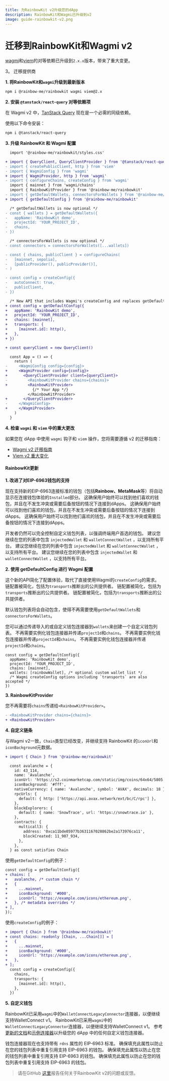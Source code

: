 ```yaml
---
title: 为RainbowKit v2升级您的dApp
description: RainbowKit和Wagmi已升级到v2
image: guide-rainbowkit-v2.png
---
```


# 迁移到RainbowKit和Wagmi v2

[wagmi](https://wagmi.sh)和[viem](https://viem.sh)的对等依赖已升级到`2.x.x`版本，带来了重大变更。

3。 迁移提供商

**1. 将RainbowKit和`wagmi`升级到最新版本**

```bash
npm i @rainbow-me/rainbowkit wagmi viem@2.x
```

**2. 安装 `@tanstack/react-query` 对等依赖项**

在 Wagmi v2 中，[TanStack Query](https://tanstack.com/query/v5/docs/react/overview) 现在是一个必需的同级依赖。

使用以下命令安装：

```bash
npm i @tanstack/react-query
```

**3. 升级 RainbowKit 和 Wagmi 配置**

```diff
  import '@rainbow-me/rainbowkit/styles.css'

+ import { QueryClient, QueryClientProvider } from '@tanstack/react-query'
- import { createPublicClient, http } from 'viem'
- import { WagmiConfig } from 'wagmi'
+ import { WagmiProvider, http } from 'wagmi'
- import { configureChains, createConfig } from 'wagmi'
  import { mainnet } from 'wagmi/chains'
  import { RainbowKitProvider } from '@rainbow-me/rainbowkit'
- import { getDefaultWallets, connectorsForWallets } from '@rainbow-me/rainbowkit'
+ import { getDefaultConfig } from '@rainbow-me/rainbowkit'

  /* getDefaultWallets is now optional */
- const { wallets } = getDefaultWallets({
-   appName: 'RainbowKit demo',
-   projectId: 'YOUR_PROJECT_ID',
-   chains,
- })

  /* connectorsForWallets is now optional */
- const connectors = connectorsForWallets([...wallets])

- const { chains, publicClient } = configureChains( 
-   [mainnet, sepolia], 
-   [publicProvider(), publicProvider()],
- )

- const config = createConfig({
-   autoConnect: true,
-   publicClient,
- })

  /* New API that includes Wagmi's createConfig and replaces getDefaultWallets and connectorsForWallets */
+ const config = getDefaultConfig({
+   appName: 'RainbowKit demo',
+   projectId: 'YOUR_PROJECT_ID',
+   chains: [mainnet],
+   transports: {
+     [mainnet.id]: http(),
+   },
+ })

+ const queryClient = new QueryClient()

  const App = () => {
    return (
-     <WagmiConfig config={config}>
+     <WagmiProvider config={config}>
+       <QueryClientProvider client={queryClient}>
-         <RainbowKitProvider chains={chains}>
+         <RainbowKitProvider>
            {/* Your App */}
          </RainbowKitProvider>
+       </QueryClientProvider>
-     </WagmiConfig>
+     </WagmiProvider>
    )
  }
```

**4. 检查 `wagmi` 和 `viem` 中的重大更改**

如果您在 dApp 中使用 `wagmi` 钩子和 `viem` 操作，您将需要遵循 v2 的迁移指南：

- [Wagmi v2 迁移指南](https://wagmi.sh/react/guides/migrate-from-v1-to-v2)
- [Viem v2 重大变化](https://viem.sh/docs/migration-guide.html#_2-x-x-breaking-changes)

#### RainbowKit更新

**1. 改进了对EIP-6963钱包的支持**

现在支持新的EIP-6963连接标准的钱包（包括<b>Rainbow、MetaMask</b>等）将自动显示在连接钱包体验的`Installed`部分。 这确保用户始终可以找到他们喜欢的钱包，并且在不发生冲突或需要后备按钮的情况下连接到dApps。 这确保用户始终可以找到他们喜欢的钱包，并且在不发生冲突或需要后备按钮的情况下连接到dApps。 这确保用户始终可以找到他们喜欢的钱包，并且在不发生冲突或需要后备按钮的情况下连接到dApps。

开发者仍然可以完全控制自定义钱包列表，以强调终端用户首选的钱包。 建议您继续在您的列表中包含 `injectedWallet` 和 `walletConnectWallet` ，以支持所有平台。 建议您继续在您的列表中包含 `injectedWallet` 和 `walletConnectWallet` ，以支持所有平台。 建议您继续在您的列表中包含 `injectedWallet` 和 `walletConnectWallet` ，以支持所有平台。

**2. 使用 getDefaultConfig 进行 Wagmi 配置**

这个新的API简化了配置体验，取代了直接使用Wagmi的`createConfig`的需求。 链配置被简化，包括为`transports`推断出的公共提供者。 链配置被简化，包括为`transports`推断出的公共提供者。 链配置被简化，包括为`transports`推断出的公共提供者。

默认钱包列表将会自动包含，使得不再需要使用`getDefaultWallets`和`connectorsForWallets`。

您可以通过传递导入的或自定义钱包连接器到`wallets`来创建一个自定义钱包列表。 不再需要实例化钱包连接器并传递`projectId`和`chains`。 不再需要实例化钱包连接器并传递`projectId`和`chains`。 不再需要实例化钱包连接器并传递`projectId`和`chains`。

```
const config = getDefaultConfig({
  appName: 'RainbowKit demo',
  projectId: 'YOUR_PROJECT_ID',
  chains: [mainnet],
  wallets: [rainbowWallet], /* optional custom wallet list */
  /* Wagmi createConfig options including `transports` are also accepted */
})
```

**3. RainbowKitProvider**

您不再需要将`chains`传递给`<RainbowKitProvider>`。

```diff
- <RainbowKitProvider chains={chains}>
+ <RainbowKitProvider>
```

**4. 自定义链条**

与Wagmi v2一致，`Chain`类型已经改变，并继续支持 RainbowKit 的`iconUrl`和`iconBackground`元数据。

```diff
+ import { Chain } from '@rainbow-me/rainbowkit'

  const avalanche = {
    id: 43_114,
    name: 'Avalanche',
    iconUrl: 'https://s2.coinmarketcap.com/static/img/coins/64x64/5805.png',
    iconBackground: '#fff',
    nativeCurrency: { name: 'Avalanche', symbol: 'AVAX', decimals: 18 },
    rpcUrls: {
      default: { http: ['https://api.avax.network/ext/bc/C/rpc'] },
    },
    blockExplorers: {
      default: { name: 'SnowTrace', url: 'https://snowtrace.io' },
    },
    contracts: {
      multicall3: {
        address: '0xca11bde05977b3631167028862be2a173976ca11',
        blockCreated: 11_907_934,
      },
    },
  } as const satisfies Chain
```

使用`getDefaultConfig`的例子：

```diff
const config = getDefaultConfig({
+ chains: [
+   avalanche, /* custom chain */
+   {
+     ...mainnet,
+     iconBackground: '#000',
+     iconUrl: 'https://example.com/icons/ethereum.png',
+   }, /* metadata overrides */
+ ],
});
```

使用`createConfig`的例子：

```diff
+ import { Chain } from '@rainbow-me/rainbowkit'
+ const chains: readonly [Chain, ...Chain[]] = [
+   {
+     ...mainnet,
+     iconBackground: '#000',
+     iconUrl: 'https://example.com/icons/ethereum.png',
+   },
+ ];
  const config = createConfig({
    chains,
    transports: {
      [mainnet.id]: http(),
    },
  })
```

**5. 自定义钱包**

RainbowKit已采用`wagmi`中的`WalletConnectLegacyConnector`连接器，以便继续支持WalletConnect v1。 RainbowKit已采用`wagmi`中的`WalletConnectLegacyConnector`连接器，以便继续支持WalletConnect v1。 参考[更新的文档](https://www.rainbowkit.com/docs/custom-wallets)和[示例连接器](https://github.com/rainbow-me/rainbowkit/blob/main/packages/rainbowkit/src/wallets/walletConnectors/rainbowWallet/rainbowWallet.ts)以升级您的 dApp 中的任何自定义钱包连接器。

钱包连接器现在也支持带有 `rdns` 属性的 EIP-6963 标准。 确保填充此属性以防止在您的钱包列表中重复引用支持 EIP-6963 的钱包。 确保填充此属性以防止在您的钱包列表中重复引用支持 EIP-6963 的钱包。 确保填充此属性以防止在您的钱包列表中重复引用支持 EIP-6963 的钱包。

> 请在GitHub [这里](https://github.com/rainbow-me/rainbowkit/issues/new/choose)报告任何关于RainbowKit v2的问题或反馈。
